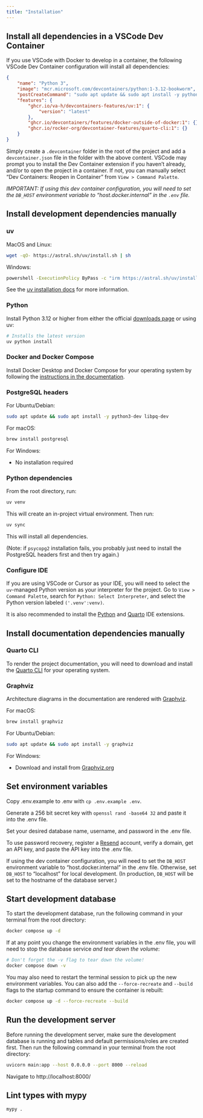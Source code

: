 ```yaml
---
title: "Installation"
---
```


## Install all dependencies in a VSCode Dev Container

If you use VSCode with Docker to develop in a container, the following VSCode Dev Container configuration will install all dependencies:

``` json
{
	"name": "Python 3",
	"image": "mcr.microsoft.com/devcontainers/python:1-3.12-bookworm",
	"postCreateCommand": "sudo apt update && sudo apt install -y python3-dev libpq-dev graphviz && uv venv && uv sync",
	"features": {
		"ghcr.io/va-h/devcontainers-features/uv:1": {
			"version": "latest"
		},
		"ghcr.io/devcontainers/features/docker-outside-of-docker:1": {},
		"ghcr.io/rocker-org/devcontainer-features/quarto-cli:1": {}
	}
}
```

Simply create a `.devcontainer` folder in the root of the project and add a `devcontainer.json` file in the folder with the above content. VSCode may prompt you to install the Dev Container extension if you haven't already, and/or to open the project in a container. If not, you can manually select "Dev Containers: Reopen in Container" from `View > Command Palette`.

*IMPORTANT: If using this dev container configuration, you will need to set the `DB_HOST` environment variable to "host.docker.internal" in the `.env` file.*

## Install development dependencies manually

### uv

MacOS and Linux:

``` bash
wget -qO- https://astral.sh/uv/install.sh | sh
```

Windows:

``` bash
powershell -ExecutionPolicy ByPass -c "irm https://astral.sh/uv/install.ps1 | iex"
```

See the [uv installation docs](https://docs.astral.sh/uv/getting-started/installation/) for more information.

### Python

Install Python 3.12 or higher from either the official [downloads page](https://www.python.org/downloads/) or using uv:

``` bash
# Installs the latest version
uv python install
```

### Docker and Docker Compose

Install Docker Desktop and Docker Compose for your operating system by following the [instructions in the documentation](https://docs.docker.com/compose/install/).

### PostgreSQL headers

For Ubuntu/Debian:

``` bash
sudo apt update && sudo apt install -y python3-dev libpq-dev
```

For macOS:

``` bash
brew install postgresql
```

For Windows:

- No installation required

### Python dependencies

From the root directory, run:

``` bash
uv venv
```

This will create an in-project virtual environment. Then run:

``` bash
uv sync
```

This will install all dependencies.

(Note: if `psycopg2` installation fails, you probably just need to install the PostgreSQL headers first and then try again.)

### Configure IDE

If you are using VSCode or Cursor as your IDE, you will need to select the `uv`-managed Python version as your interpreter for the project. Go to `View > Command Palette`, search for `Python: Select Interpreter`, and select the Python version labeled `('.venv':venv)`.

It is also recommended to install the [Python](https://marketplace.visualstudio.com/items?itemName=ms-python.python) and [Quarto](https://marketplace.visualstudio.com/items?itemName=quarto.quarto) IDE extensions.

## Install documentation dependencies manually

### Quarto CLI

To render the project documentation, you will need to download and install the [Quarto CLI](https://quarto.org/docs/get-started/) for your operating system.

### Graphviz

Architecture diagrams in the documentation are rendered with [Graphviz](https://graphviz.org/).

For macOS:

``` bash
brew install graphviz
```

For Ubuntu/Debian:

``` bash
sudo apt update && sudo apt install -y graphviz
```

For Windows:

- Download and install from [Graphviz.org](https://graphviz.org/download/#windows)

## Set environment variables

Copy .env.example to .env with `cp .env.example .env`.

Generate a 256 bit secret key with `openssl rand -base64 32` and paste it into the .env file.

Set your desired database name, username, and password in the .env file.

To use password recovery, register a [Resend](https://resend.com/) account, verify a domain, get an API key, and paste the API key into the .env file.

If using the dev container configuration, you will need to set the `DB_HOST` environment variable to "host.docker.internal" in the .env file. Otherwise, set `DB_HOST` to "localhost" for local development. (In production, `DB_HOST` will be set to the hostname of the database server.)

## Start development database

To start the development database, run the following command in your terminal from the root directory:

``` bash
docker compose up -d
```

If at any point you change the environment variables in the .env file, you will need to stop the database service *and tear down the volume*:

``` bash
# Don't forget the -v flag to tear down the volume!
docker compose down -v
```

You may also need to restart the terminal session to pick up the new environment variables. You can also add the `--force-recreate` and `--build` flags to the startup command to ensure the container is rebuilt:

``` bash
docker compose up -d --force-recreate --build
```

## Run the development server

Before running the development server, make sure the development database is running and tables and default permissions/roles are created first. Then run the following command in your terminal from the root directory:

``` bash
uvicorn main:app --host 0.0.0.0 --port 8000 --reload
```

Navigate to http://localhost:8000/

## Lint types with mypy

``` bash
mypy .
```
